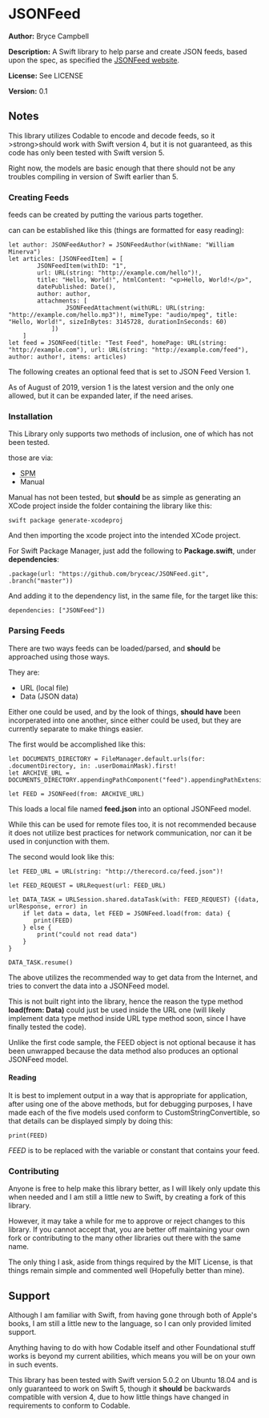 =JSONFeed=

'''Author:''' Bryce Campbell

'''Description:''' A Swift library to help parse and create JSON feeds, based upon the spec, as specified the [https://jsonfeed.org/version/1 JSONFeed website].

'''License:''' See LICENSE

'''Version:''' 0.1

==Notes==

This library utilizes Codable to encode and decode feeds, so it >strong>should</strong> work with Swift version 4, but it is not guaranteed, as this code has only been tested with Swift version 5.

Right now, the models are basic enough that there should not be any troubles compiling in version of Swift earlier than 5.

===Creating Feeds===

feeds can be created by putting the various parts together.

can can be established like this (things are formatted for easy reading):

<pre>
let author: JSONFeedAuthor? = JSONFeedAuthor(withName: "William Minerva")
let articles: [JSONFeedItem] = [
        JSONFeedItem(withID: "1", 
        url: URL(string: "http://example.com/hello")!, 
        title: "Hello, World!", htmlContent: "<p>Hello, World!</p>", 
        datePublished: Date(), 
        author: author, 
        attachments: [
                JSONFeedAttachment(withURL: URL(string: "http://example.com/hello.mp3")!, mimeType: "audio/mpeg", title: "Hello, World!", sizeInBytes: 3145728, durationInSeconds: 60)
            ])
    ]
let feed = JSONFeed(title: "Test Feed", homePage: URL(string: "http://example.com"), url: URL(string: "http://example.com/feed"), author: author!, items: articles)
</pre>

The following creates an optional feed that is set to JSON Feed Version 1.

As of August of 2019, version 1 is the latest version and the only one allowed, but it can be expanded later, if the need arises.

===Installation===

This Library only supports two methods of inclusion, one of which has not been tested.

those are via:

<ul>
<li><abbr title="Swift Package Manager">SPM</abbr></li>
<li>Manual</li>
</ul>

Manual has not been tested, but <strong>should</strong> be as simple as generating an XCode project inside the folder containing the library like this:

<pre>
swift package generate-xcodeproj
</pre>

And then importing the xcode project into the intended XCode project.

For Swift Package Manager, just add the following to '''Package.swift''', under '''dependencies''':

<pre>
.package(url: "https://github.com/bryceac/JSONFeed.git", .branch("master"))
</pre>

And adding it to the dependency list, in the same file, for the target like this:

<pre>
dependencies: ["JSONFeed"])
</pre>

===Parsing Feeds===

There are two ways feeds can be loaded/parsed, and <strong>should</strong> be approached using those ways.

They are:

<ul>
<li>URL (local file)</li>
<li>Data (JSON data)</li>
</ul>

Either one could be used, and by the look of things, <strong>should have</strong> been incorperated into one another, since either could be used, but they are currently separate to make things easier.

The first would be accomplished like this:

<pre>
let DOCUMENTS_DIRECTORY = FileManager.default.urls(for: .documentDirectory, in: .userDomainMask).first!
let ARCHIVE_URL = DOCUMENTS_DIRECTORY.appendingPathComponent("feed").appendingPathExtension("json")

let FEED = JSONFeed(from: ARCHIVE_URL)
</pre>

This loads a local file named '''feed.json''' into an optional JSONFeed model.

While this can be used for remote files too, it is not recommended because it does not utilize best practices for network communication, nor can it be used in conjunction with them.

The second would look like this:

<pre>
let FEED_URL = URL(string: "http://therecord.co/feed.json")!

let FEED_REQUEST = URLRequest(url: FEED_URL)

let DATA_TASK = URLSession.shared.dataTask(with: FEED_REQUEST) {(data, urlResponse, error) in
    if let data = data, let FEED = JSONFeed.load(from: data) {
       print(FEED) 
    } else {
        print("could not read data")
    }
}

DATA_TASK.resume()
</pre>

The above utilizes the recommended way to get data from the Internet, and tries to convert the data into a JSONFeed model.

This is not built right into the library, hence the reason the type method '''load(from: Data)''' could just be used inside the URL one (will likely implement data type method inside URL type method soon, since I have finally tested the code).

Unlike the first code sample, the FEED object is not optional because it has been unwrapped because the data method also produces an optional JSONFeed model.

====Reading====

It is best to implement output in a way that is appropriate for application, after using one of the above methods, but for debugging purposes, I have made each of the five models used conform to CustomStringConvertible, so that details can be displayed simply by doing this:

<pre>
print(FEED)
</pre>

''FEED'' is to be replaced with the variable or constant that contains your feed.

===Contributing===

Anyone is free to help make this library better, as I will likely only update this when needed and I am still a little new to Swift, by creating a fork of this library.

However, it may take a while for me to approve or reject changes to this library. If you cannot accept that, you are better off maintaining your own fork or contributing to the many other libraries out there with the same name.

The only thing I ask, aside from things required by the MIT License, is that things remain simple and commented well (Hopefully better than mine).

==Support==

Although I am familiar with Swift, from having gone through both of Apple's books, I am still a little new to the language, so I can only provided limited support.

Anything having to do with how Codable itself and other Foundational stuff works is beyond my current abilities, which means you will be on your own in such events.

This library has been tested with Swift version 5.0.2 on Ubuntu 18.04 and is only guaranteed to work on Swift 5, though it <strong>should</strong> be backwards compatible with version 4, due to how little things have changed in requirements to conform to Codable.

